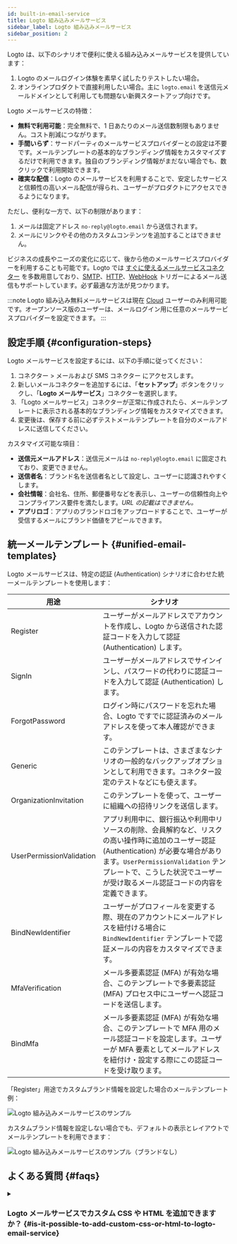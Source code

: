 ```yaml
---
id: built-in-email-service
title: Logto 組み込みメールサービス
sidebar_label: Logto 組み込みメールサービス
sidebar_position: 2
---
```


Logto は、以下のシナリオで便利に使える組み込みメールサービスを提供しています：

1. Logto のメールログイン体験を素早く試したりテストしたい場合。
2. オンラインプロダクトで直接利用したい場合。主に `logto.email` を送信元メールドメインとして利用しても問題ない新興スタートアップ向けです。

Logto メールサービスの特徴：

- **無料で利用可能**：完全無料で、1 日あたりのメール送信数制限もありません。コスト削減につながります。
- **手間いらず**：サードパーティのメールサービスプロバイダーとの設定は不要です。メールテンプレートの基本的なブランディング情報をカスタマイズするだけで利用できます。独自のブランディング情報がまだない場合でも、数クリックで利用開始できます。
- **確実な配信**：Logto のメールサービスを利用することで、安定したサービスと信頼性の高いメール配信が得られ、ユーザーがプロダクトにアクセスできるようになります。

ただし、便利な一方で、以下の制限があります：

1. メールは固定アドレス `no-reply@logto.email` から送信されます。
2. メールにリンクやその他のカスタムコンテンツを追加することはできません。

ビジネスの成長やニーズの変化に応じて、後から他のメールサービスプロバイダーを利用することも可能です。Logto では [すぐに使えるメールサービスコネクター](/connectors/email-connectors#popular-email-providers) を多数用意しており、[SMTP](/integrations/smtp)、[HTTP](/integrations/http-email)、[WebHook](/developers/webhooks) トリガーによるメール送信もサポートしています。必ず最適な方法が見つかります。

:::note
Logto 組み込み無料メールサービスは現在 [Cloud](https://cloud.logto.io/) ユーザーのみ利用可能です。オープンソース版のユーザーは、メールログイン用に任意のメールサービスプロバイダーを設定できます。
:::

## 設定手順 \{#configuration-steps}

Logto メールサービスを設定するには、以下の手順に従ってください：

1. <CloudLink to="/connectors/passwordless">
     コネクター > メールおよび SMS コネクター
   </CloudLink> にアクセスします。
2. 新しいメールコネクターを追加するには、「**セットアップ**」ボタンをクリックし、「**Logto メールサービス**」コネクターを選択します。
3. 「Logto メールサービス」コネクターが正常に作成されたら、メールテンプレートに表示される基本的なブランディング情報をカスタマイズできます。
4. 変更後は、保存する前に必ずテストメールテンプレートを自分のメールアドレスに送信してください。

カスタマイズ可能な項目：

- **送信元メールアドレス**：送信元メールは `no-reply@logto.email` に固定されており、変更できません。
- **送信者名**：ブランド名を送信者名として設定し、ユーザーに認識されやすくします。
- **会社情報**：会社名、住所、郵便番号などを表示し、ユーザーの信頼性向上やコンプライアンス要件を満たします。_URL の記載はできません。_
- **アプリロゴ**：アプリのブランドロゴをアップロードすることで、ユーザーが受信するメールにブランド価値をアピールできます。

## 統一メールテンプレート \{#unified-email-templates}

Logto メールサービスは、特定の認証 (Authentication) シナリオに合わせた統一メールテンプレートを使用します：

| 用途                     | シナリオ                                                                                                                                                                                                                                                        |
| ------------------------ | --------------------------------------------------------------------------------------------------------------------------------------------------------------------------------------------------------------------------------------------------------------- |
| Register                 | ユーザーがメールアドレスでアカウントを作成し、Logto から送信された認証コードを入力して認証 (Authentication) します。                                                                                                                                            |
| SignIn                   | ユーザーがメールアドレスでサインインし、パスワードの代わりに認証コードを入力して認証 (Authentication) します。                                                                                                                                                  |
| ForgotPassword           | ログイン時にパスワードを忘れた場合、Logto ですでに認証済みのメールアドレスを使って本人確認ができます。                                                                                                                                                          |
| Generic                  | このテンプレートは、さまざまなシナリオの一般的なバックアップオプションとして利用できます。コネクター設定のテストなどにも使えます。                                                                                                                              |
| OrganizationInvitation   | このテンプレートを使って、ユーザーに組織への招待リンクを送信します。                                                                                                                                                                                            |
| UserPermissionValidation | アプリ利用中に、銀行振込や利用中リソースの削除、会員解約など、リスクの高い操作時に追加のユーザー認証 (Authentication) が必要な場合があります。`UserPermissionValidation` テンプレートで、こうした状況でユーザーが受け取るメール認証コードの内容を定義できます。 |
| BindNewIdentifier        | ユーザーがプロフィールを変更する際、現在のアカウントにメールアドレスを紐付ける場合に `BindNewIdentifier` テンプレートで認証メールの内容をカスタマイズできます。                                                                                                 |
| MfaVerification          | メール多要素認証 (MFA) が有効な場合、このテンプレートで多要素認証 (MFA) プロセス中にユーザーへ認証コードを送信します。                                                                                                                                          |
| BindMfa                  | メール多要素認証 (MFA) が有効な場合、このテンプレートで MFA 用のメール認証コードを設定します。ユーザーが MFA 要素としてメールアドレスを紐付け・設定する際にこの認証コードを受け取ります。                                                                       |

「Register」用途でカスタムブランド情報を設定した場合のメールテンプレート例：

<img
  src="/img/assets/logto-email-service-template-sample.png"
  alt="Logto 組み込みメールサービスのサンプル"
/>

カスタムブランド情報を設定しない場合でも、デフォルトの表示とレイアウトでメールテンプレートを利用できます：

<img
  src="/img/assets/logto-email-service-template-sample-without-branding.png"
  alt="Logto 組み込みメールサービスのサンプル（ブランドなし）"
/>

## よくある質問 \{#faqs}

<details>
<summary>

### Logto メールサービスでカスタム CSS や HTML を追加できますか？ \{#is-it-possible-to-add-custom-css-or-html-to-logto-email-service}

</summary>

Logto の組み込みメールサービスでは、カスタム CSS や HTML はサポートされていません。変更できるのは汎用的なブランディング要素のみです。すべてのテナントが同じ IP アドレスと送信元アドレスを共有しているため、組み込みメールサービスの安定性を維持する目的でこの制限があります。詳細は「[メール配信を改善する要因](https://blog.logto.io/verification-email-delivery#factors-to-improve-email-delivery)」をご覧ください。

メールテンプレートをカスタマイズしたい場合は、AWS Direct Mail、SendGrid、Mailgun、Postmark、SMTP など他のメールコネクターの利用をおすすめします。

</details>
